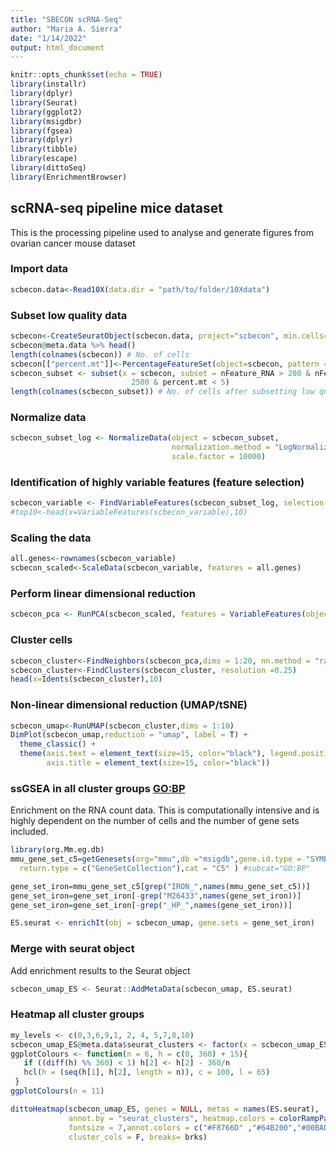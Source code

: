 ```yaml
---
title: "SBECON scRNA-Seq"
author: "Maria A. Sierra"
date: "1/14/2022"
output: html_document
---
```


```r
knitr::opts_chunk$set(echo = TRUE)
library(installr)
library(dplyr)
library(Seurat)
library(ggplot2)
library(msigdbr)
library(fgsea)
library(dplyr)
library(tibble)
library(escape)
library(dittoSeq)
library(EnrichmentBrowser)
```

## scRNA-seq pipeline mice dataset
This is the processing pipeline used to analyse and generate figures from ovarian cancer mouse dataset

### Import data
```r
scbecon.data<-Read10X(data.dir = "path/to/folder/10Xdata")
```

### Subset low quality data
```r
scbecon<-CreateSeuratObject(scbecon.data, project="scbecon", min.cells=3, min.features=200)
scbecon@meta.data %>% head()
length(colnames(scbecon)) # No. of cells
scbecon[["percent.mt"]]<-PercentageFeatureSet(object=scbecon, pattern = "^mt-")
scbecon_subset <- subset(x = scbecon, subset = nFeature_RNA > 200 & nFeature_RNA < 
                           2500 & percent.mt < 5)
length(colnames(scbecon_subset)) # No. of cells after subsetting low quality data
```

### Normalize data
```r
scbecon_subset_log <- NormalizeData(object = scbecon_subset, 
                                    normalization.method = "LogNormalize", 
                                    scale.factor = 10000)
```
### Identification of highly variable features (feature selection)
```r
scbecon_variable <- FindVariableFeatures(scbecon_subset_log, selection.method = "vst", nfeatures = 2000)
#top10<-head(x=VariableFeatures(scbecon_variable),10)
```

### Scaling the data
```r
all.genes<-rownames(scbecon_variable)
scbecon_scaled<-ScaleData(scbecon_variable, features = all.genes)
```

### Perform linear dimensional reduction
```r
scbecon_pca <- RunPCA(scbecon_scaled, features = VariableFeatures(object = scbecon_scaled))
```

### Cluster cells
```r
scbecon_cluster<-FindNeighbors(scbecon_pca,dims = 1:20, nn.method = "rann")
scbecon_cluster<-FindClusters(scbecon_cluster, resolution =0.25)
head(x=Idents(scbecon_cluster),10)
```

### Non-linear dimensional reduction (UMAP/tSNE)
```r
scbecon_umap<-RunUMAP(scbecon_cluster,dims = 1:10)
DimPlot(scbecon_umap,reduction = "umap", label = T) +
  theme_classic() +
  theme(axis.text = element_text(size=15, color="black"), legend.position = "none",
        axis.title = element_text(size=15, color="black")) 
```

### ssGSEA in all cluster groups <GO:BP>

Enrichment on the RNA count data. This is computationally intensive and is highly dependent on the number of cells and the number of gene sets included.

```r
library(org.Mm.eg.db)
mmu_gene_set_c5=getGenesets(org="mmu",db ="msigdb",gene.id.type = "SYMBOL",cache = TRUE,
  return.type = c("GeneSetCollection"),cat = "C5" ) #subcat="GO:BP"

gene_set_iron=mmu_gene_set_c5[grep("IRON_",names(mmu_gene_set_c5))]
gene_set_iron=gene_set_iron[-grep("M26433",names(gene_set_iron))]
gene_set_iron=gene_set_iron[-grep("_HP_",names(gene_set_iron))]

ES.seurat <- enrichIt(obj = scbecon_umap, gene.sets = gene_set_iron)
```

### Merge with seurat object

Add enrichment results to the Seurat object
```r
scbecon_umap_ES <- Seurat::AddMetaData(scbecon_umap, ES.seurat)
```

### Heatmap all cluster groups
```r
my_levels <- c(0,3,6,9,1, 2, 4, 5,7,8,10)
scbecon_umap_ES@meta.data$seurat_clusters <- factor(x = scbecon_umap_ES@meta.data$seurat_clusters, levels = my_levels)
ggplotColours <- function(n = 6, h = c(0, 360) + 15){
   if ((diff(h) %% 360) < 1) h[2] <- h[2] - 360/n
   hcl(h = (seq(h[1], h[2], length = n)), c = 100, l = 65)
 }
ggplotColours(n = 11)

dittoHeatmap(scbecon_umap_ES, genes = NULL, metas = names(ES.seurat), 
             annot.by = "seurat_clusters", heatmap.colors = colorRampPalette(c("blue", "white", "red"))(50),
             fontsize = 7,annot.colors = c("#F8766D" ,"#64B200","#00BADE","#EF67EB" ,"#DB8E00" ,"#AEA200" ,"#00BD5C" ,"#00C1A7" ,"#00A6FF","#B385FF" ,"#FF63B6"),
             cluster_cols = F, breaks= brks)
```






